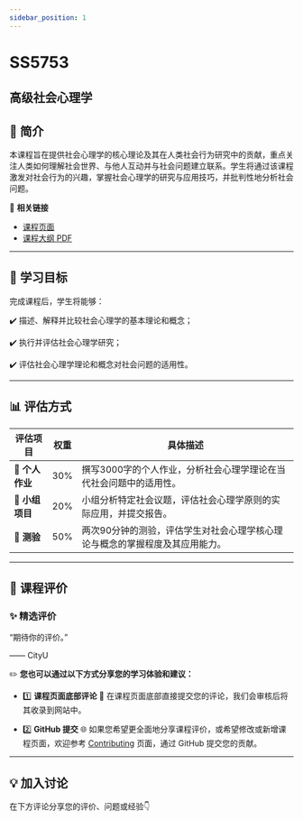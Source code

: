 ```yaml
---
sidebar_position: 1
---
```


# SS5753
## 高级社会心理学

## **📘 简介**
本课程旨在提供社会心理学的核心理论及其在人类社会行为研究中的贡献，重点关注人类如何理解社会世界、与他人互动并与社会问题建立联系。学生将通过该课程激发对社会行为的兴趣，掌握社会心理学的研究与应用技巧，并批判性地分析社会问题。

🔗 **相关链接**
- [课程页面](https://www.cityu.edu.hk/catalogue/pg/202425/course/SS5753.htm)
- [课程大纲 PDF](https://www.cityu.edu.hk/catalogue/pg/202425/course/SS5753.pdf)

---

## **🎯 学习目标**

完成课程后，学生将能够：

✔️ 描述、解释并比较社会心理学的基本理论和概念；

✔️ 执行并评估社会心理学研究；

✔️ 评估社会心理学理论和概念对社会问题的适用性。

---

## **📊 评估方式**

| **评估项目**             | **权重** | **具体描述**                                                                                       |
|------------------------|---------|---------------------------------------------------------------------------------------------------|
| **📄 个人作业**          | 30%     | 撰写3000字的个人作业，分析社会心理学理论在当代社会问题中的适用性。                                               |
| **🎤 小组项目**          | 20%     | 小组分析特定社会议题，评估社会心理学原则的实际应用，并提交报告。                                              |
| **📝 测验**             | 50%     | 两次90分钟的测验，评估学生对社会心理学核心理论与概念的掌握程度及其应用能力。                                         |

---

## **💬 课程评价**

### ✨ **精选评价**
<div className={commentStyles.commentBox}>
    <p className={commentStyles.commentText}>
        “期待你的评价。”
    </p>
    <p className={commentStyles.commentAuthor}>—— CityU</p>
</div>

✏️ **您也可以通过以下方式分享您的学习体验和建议：**

- 1️⃣ **课程页面底部评论**
💬 在课程页面底部直接提交您的评论，我们会审核后将其收录到网站中。

- 2️⃣ **GitHub 提交**
🌐 如果您希望更全面地分享课程评价，或希望修改或新增课程页面，欢迎参考 [Contributing](https://penjc.github.io/cityU-navigator/contributing) 页面，通过 GitHub 提交您的贡献。

---

## **💡 加入讨论**

在下方评论分享您的评价、问题或经验👇
<Utterances />
